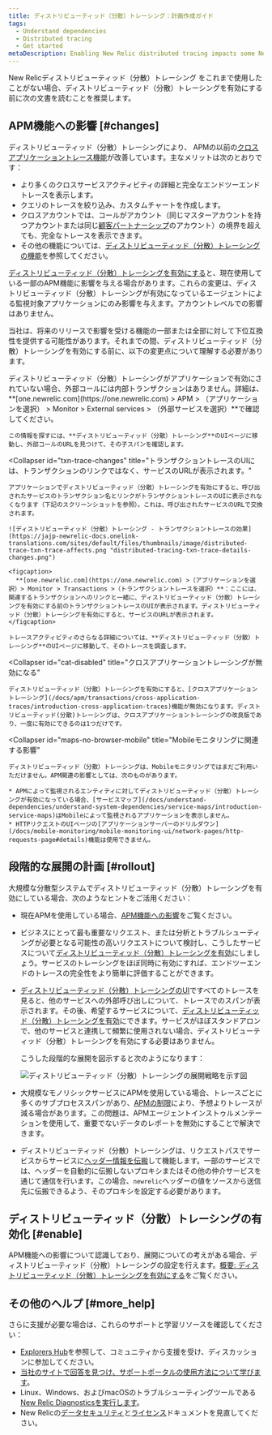 ```yaml
---
title: ディストリビューティッド（分散）トレーシング：計画作成ガイド
tags:
  - Understand dependencies
  - Distributed tracing
  - Get started
metaDescription: Enabling New Relic distributed tracing impacts some New Relic APM features.
---
```


New Relicディストリビューティッド（分散）トレーシング をこれまで使用したことがない場合、ディストリビューティッド（分散）トレーシングを有効にする前に次の文書を読むことを推奨します。

## APM機能への影響 [#changes]

ディストリビューティッド（分散）トレーシングにより、 APMの以前の[クロスアプリケーショントレース機能](/docs/apm/transactions/cross-application-traces/introduction-cross-application-traces)が改善しています。主なメリットは次のとおりです：

* より多くのクロスサービスアクティビティの詳細と完全なエンドツーエンドトレースを表示します。
* クエリのトレースを絞り込み、カスタムチャートを作成します。
* クロスアカウントでは、コールがアカウント（同じマスターアカウントを持つアカウントまたは同じ[顧客パートナーシップ](/docs/new-relic-partnerships/partner-integration-guide/partner-account-maintenance/partnership-accounts-users-subscriptions#partnerships)のアカウント）の境界を超えても、完全なトレースを表示できます。
* その他の機能については、[ディストリビューティッド（分散）トレーシングの機能](/docs/intro-distributed-tracing)を参照してください。

[ディストリビューティッド（分散）トレーシングを有効にする](/docs/understand-dependencies/distributed-tracing/get-started/introduction-distributed-tracing#enable)と、現在使用している一部のAPM機能に影響を与える場合があります。これらの変更は、ディストリビューティッド（分散）トレーシングが有効になっているエージェントによる監視対象アプリケーションにのみ影響を与えます。アカウントレベルでの影響はありません。

当社は、将来のリリースで影響を受ける機能の一部または全部に対して下位互換性を提供する可能性があります。それまでの間、ディストリビューティッド（分散）トレーシングを有効にする前に、以下の変更点について理解する必要があります。

<CollapserGroup>
  <Collapser
    id="external-details"
    title="外部サービスページには、あまり詳細が表示されません。"
  >
    ディストリビューティッド（分散）トレーシングがアプリケーションで有効にされていない場合、外部コールには内部トランザクションはありません。詳細は、**[one.newrelic.com](https://one.newrelic.com) > APM > （アプリケーションを選択） > Monitor > External services > （外部サービスを選択）**で確認してください。

    この情報を探すには、**ディストリビューティッド（分散）トレーシング**のUIページに移動し、外部コールのURLを見つけて、その子スパンを確認します。
  </Collapser>

  <Collapser
    id="txn-trace-changes"
    title="トランザクショントレースのUIには、トランザクションのリンクではなく、サービスのURLが表示されます。"
  >
    アプリケーションでディストリビューティッド（分散）トレーシングを有効にすると、呼び出されたサービスのトランザクション名とリンクがトランザクショントレースのUIに表示されなくなります（下記のスクリーンショットを参照）。これは、呼び出されたサービスのURLで交換されます。

    ![ディストリビューティッド（分散）トレーシング - トランザクショントレースの効果](https://jajp-newrelic-docs.onelink-translations.com/sites/default/files/thumbnails/image/distributed-trace-txn-trace-affects.png "distributed-tracing-txn-trace-details-changes.png")

    <figcaption>
      **[one.newrelic.com](https://one.newrelic.com) >（アプリケーションを選択）> Monitor > Transactions >（トランザクショントレースを選択）**：ここには、関連するトランザクションへのリンクと一緒に、ディストリビューティッド（分散）トレーシングを有効にする前のトランザクショントレースのUIが表示されます。ディストリビューティッド（分散）トレーシングを有効にすると、サービスのURLが表示されます。
    </figcaption>

    トレースアクティビティのさらなる詳細については、**ディストリビューティッド（分散）トレーシング**のUIページに移動して、そのトレースを調査します。
  </Collapser>

  <Collapser
    id="cat-disabled"
    title="クロスアプリケーショントレーシングが無効になる"
  >
    ディストリビューティッド（分散）トレーシングを有効にすると、[クロスアプリケーショントレーシング](/docs/apm/transactions/cross-application-traces/introduction-cross-application-traces)機能が無効になります。ディストリビューティッド(分散)トレーシングは、クロスアプリケーショントレーシングの改良版であり、一度に有効にできるのは1つだけです。
  </Collapser>

  <Collapser
    id="maps-no-browser-mobile"
    title="Mobileモニタリングに関連する影響"
  >
    ディストリビューティッド（分散）トレーシングは、Mobileモニタリングではまだご利用いただけません。APM関連の影響としては、次のものがあります。

    * APMによって監視されるエンティティに対してディストリビューティッド（分散）トレーシングが有効になっている場合、[サービスマップ](/docs/understand-dependencies/understand-system-dependencies/service-maps/introduction-service-maps)はMobileによって監視されるアプリケーションを表示しません。
    * HTTPリクエストのUIページの[アプリケーションサーバーのドリルダウン](/docs/mobile-monitoring/mobile-monitoring-ui/network-pages/http-requests-page#details)機能は使用できません。
  </Collapser>
</CollapserGroup>

## 段階的な展開の計画 [#rollout]

大規模な分散型システムでディストリビューティッド（分散）トレーシングを有効にしている場合、次のようなヒントをご活用ください：

* 現在APMを使用している場合、[APM機能への影響](/docs/apm/distributed-tracing/getting-started/transition-guide-distributed-tracing)をご覧ください。
* ビジネスにとって最も重要なリクエスト、または分析とトラブルシューティングが必要となる可能性の高いリクエストについて検討し、こうしたサービスについて[ディストリビューティッド（分散）トレーシングを有効](#enable)にしましょう。サービスのトレーシングをほぼ同時に有効にすれば、エンドツーエンドのトレースの完全性をより簡単に評価することができます。
* [ディストリビューティッド（分散）トレーシングのUI](/docs/apm/distributed-tracing/ui-data/understand-use-distributed-tracing-data)ですべてのトレースを見ると、他のサービスへの外部呼び出しについて、トレースでのスパンが表示されます。その後、希望するサービスについて、[ディストリビューティッド（分散）トレーシングを有効](#enable)にできます。サービスがほぼスタンドアロンで、他のサービスと連携して頻繁に使用されない場合、ディストリビューティッド（分散）トレーシングを有効にする必要はありません。

  こうした段階的な展開を図示すると次のようになります：

  ![ディストリビューティッド（分散）トレーシングの展開戦略を示す図](https://jajp-newrelic-docs.onelink-translations.com/sites/default/files/thumbnails/image/roll_out.png "distributed-tracing-roll-out-strategy-image.png")
* 大規模なモノリシックサービスにAPMを使用している場合、トレースごとに多くのサブプロセススパンがあり、[APMの制限](/docs/understand-use-distributed-tracing-data#rules-limits)により、予想よりトレースが減る場合があります。この問題は、APMエージェントインストゥルメンテーションを使用して、重要でないデータのレポートを無効にすることで解決できます。
* ディストリビューティッド（分散）トレーシングは、リクエストパスでサービスからサービスに[ヘッダー情報を伝搬](/docs/understand-dependencies/distributed-tracing/get-started/how-new-relic-distributed-tracing-works#headers)して機能します。一部のサービスでは、ヘッダーを自動的に伝搬しないプロキシまたはその他の仲介サービスを通じて通信を行います。この場合、`newrelic`ヘッダーの値をソースから送信先に伝搬できるよう、そのプロキシを設定する必要があります。

## ディストリビューティッド（分散）トレーシングの有効化 [#enable]

APM機能への影響について認識しており、展開についての考えがある場合、ディストリビューティッド（分散）トレーシングの設定を行えます。[概要: ディストリビューティッド（分散）トレーシングを有効にする](/docs/understand-dependencies/distributed-tracing/enable-configure/overview-enable-distributed-tracing)をご覧ください。

## その他のヘルプ [#more_help]

さらに支援が必要な場合は、これらのサポートと学習リソースを確認してください：

* [Explorers Hub](https://discuss.newrelic.com/)を参照して、コミュニティから支援を受け、ディスカッションに参加してください。
* [当社のサイトで回答を見つけ、サポートポータルの使用方法について学びます](/docs/using-new-relic/welcome-new-relic/get-started/find-help-use-support-portal)。
* Linux、Windows、およびmacOSのトラブルシューティングツールである[New Relic Diagnosticsを実行します](/docs/using-new-relic/cross-product-functions/troubleshooting/new-relic-diagnostics)。
* New Relicの[データセキュリティ](/docs/security)と[ライセンス](/docs/licenses)ドキュメントを見直してください。
